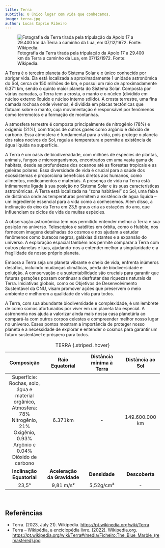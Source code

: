 ```yaml
---
title: Terra
subtitle: O único lugar com vida que conhecemos.
image: terra.jpg
author: Lucas Caprio Ribeiro
---
```


![Fotografia da Terra tirada pela tripulação da Apolo 17 a 29.400 km da Terra a caminho da Lua, em 07/12/1972. Fonte: Wikipedia.](terra.jpg)

A Terra é o terceiro planeta do Sistema Solar e o único conhecido por abrigar vida. Ela está localizada a aproximadamente 1 unidade astronômica do Sol, cerca de 150 milhões de km, e possui um raio de aproximadamente 6.371 km, sendo o quinto maior planeta do Sistema Solar. Composta por várias camadas, a Terra tem a crosta, o manto e o núcleo (dividido em núcleo externo líquido e núcleo interno sólido). A crosta terrestre, uma fina camada rochosa onde vivemos, é dividida em placas tectônicas que flutuam sobre o manto, cuja movimentação é responsável por fenômenos como terremotos e a formação de montanhas.

A atmosfera terrestre é composta principalmente de nitrogênio (78%) e oxigênio (21%), com traços de outros gases como argônio e dióxido de carbono. Essa atmosfera é fundamental para a vida, pois protege o planeta dos raios nocivos do Sol, regula a temperatura e permite a existência de água líquida na superfície.

A Terra é um oásis de biodiversidade, com milhões de espécies de plantas, animais, fungos e microorganismos, encontrados em uma vasta gama de habitats, desde as profundezas dos oceanos até as florestas tropicais e as geleiras polares. Essa diversidade de vida é crucial para a saúde dos ecossistemas e proporciona benefícios diretos aos humanos, como alimentos, medicamentos e materiais. A presença de vida na Terra está intimamente ligada à sua posição no Sistema Solar e às suas características astronômicas. A Terra está localizada na "zona habitável" do Sol, uma faixa de distância onde as temperaturas permitem a existência de água líquida – um ingrediente essencial para a vida como a conhecemos. Além disso, a inclinação do eixo da Terra em 23,5 graus cria as estações do ano, que influenciam os ciclos de vida de muitas espécies.

A observação astronômica tem nos permitido entender melhor a Terra e sua posição no universo. Telescópios e satélites em órbita, como o Hubble, nos fornecem imagens detalhadas do cosmos e nos ajudam a estudar fenômenos como buracos negros, galáxias distantes e a expansão do universo. A exploração espacial também nos permite comparar a Terra com outros planetas e luas, ajudando-nos a entender melhor a singularidade e a fragilidade de nosso próprio planeta.

Embora a Terra seja um planeta vibrante e cheio de vida, enfrenta inúmeros desafios, incluindo mudanças climáticas, perda de biodiversidade e poluição. A conservação e a sustentabilidade são cruciais para garantir que futuras gerações possam continuar a desfrutar das riquezas naturais da Terra. Iniciativas globais, como os Objetivos de Desenvolvimento Sustentável da ONU, visam promover ações que preservem o meio ambiente e melhorem a qualidade de vida para todos.

A Terra, com sua abundante biodiversidade e complexidade, é um lembrete de como somos afortunados por viver em um planeta tão especial. A astronomia nos ajuda a valorizar ainda mais nossa casa planetária ao compará-la com outros corpos celestes e compreender melhor nosso lugar no universo. Esses pontos mostram a importância de proteger nosso planeta e a necessidade de explorar e entender o cosmos para garantir um futuro sustentável e próspero para todos.


| **Composição**               | **Raio Equatorial**  | **Distância mínima à Terra** | **Distância ao Sol**  |
|:--------:|:--------:|:--------:|:--------:|
| Superfície: Rochas, solo, água e material orgânico, Atmosfera: 78% Nitrogênio, 21% Oxigênio, 0.93% Argônio e 0.04% Dióxido de carbono | 6.371km | - | 149.600.000 km |
| **Inclinação Equatorial**    | **Aceleração da Gravidade** | **Densidade** | **Descoberta** |
| 23,5° | 9,81 m/s² | 5,52g/cm³ | - |
: TERRA {.striped .hover}


<br>

## Referências

- Terra. (2023, July 21). Wikipedia. <https://pt.wikipedia.org/wiki/Terra>
- Terra – Wikipédia, a enciclopédia livre. (2022). Wikipedia.org. <https://pt.wikipedia.org/wiki/Terra#/media/Ficheiro:The_Blue_Marble_(remastered).jpg>

